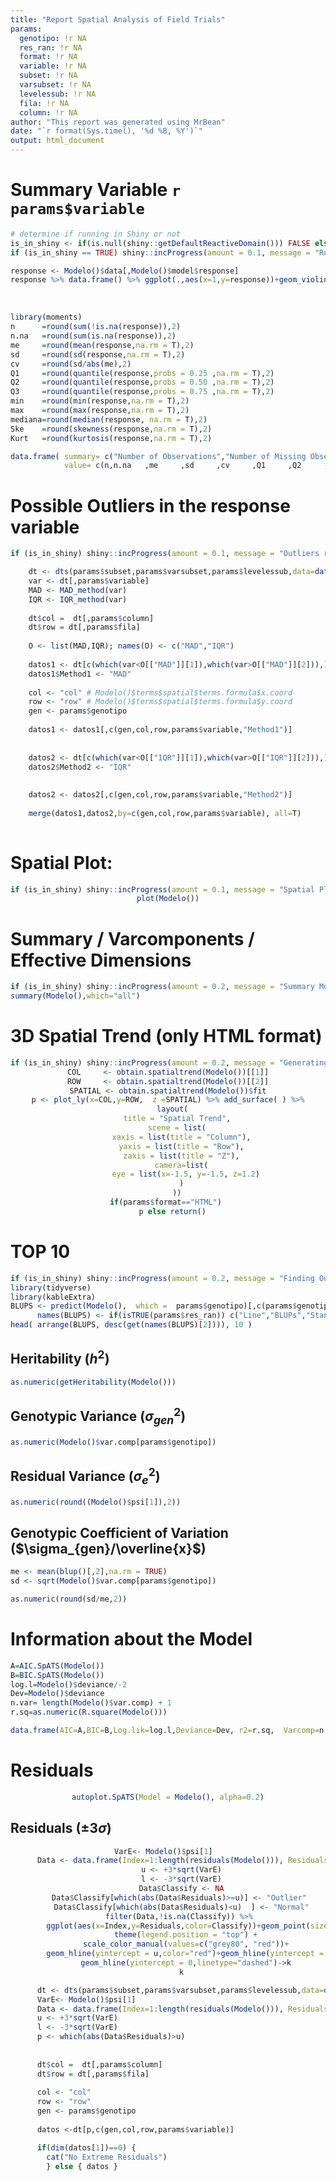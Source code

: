 ---
title: "Report Spatial Analysis of Field Trials"
params:
  genotipo: !r NA
  res_ran: !r NA
  format: !r NA
  variable: !r NA
  subset: !r NA
  varsubset: !r NA
  levelessub: !r NA
  fila: !r NA
  column: !r NA
author: "This report was generated using MrBean"
date: "`r format(Sys.time(), '%d %B, %Y')`"
output: html_document
---


# Summary Variable ```r  params$variable```


```{r respo, collapse=TRUE, echo=F, warning=F,message=F ,fig.height=4, fig.align='center'}

# determine if running in Shiny or not
is_in_shiny <- if(is.null(shiny::getDefaultReactiveDomain())) FALSE else TRUE
if (is_in_shiny == TRUE) shiny::incProgress(amount = 0.1, message = "Running Model:")

response <- Modelo()$data[,Modelo()$model$response]  
response %>% data.frame() %>% ggplot(.,aes(x=1,y=response))+geom_violin()+geom_boxplot(width=0.3,outlier.colour = "red", outlier.size = 3, outlier.shape = 8)+theme_bw()+labs(x="",y=params$variable)+coord_flip()
```

<br>

```{r spo, collapse=TRUE, echo=F, warning=F,message=F, comment=""}
library(moments)
n      =round(sum(!is.na(response)),2)
n.na   =round(sum(is.na(response)),2)
me     =round(mean(response,na.rm = T),2)
sd     =round(sd(response,na.rm = T),2)
cv     =round(sd/abs(me),2)
Q1     =round(quantile(response,probs = 0.25 ,na.rm = T),2)
Q2     =round(quantile(response,probs = 0.50 ,na.rm = T),2)
Q3     =round(quantile(response,probs = 0.75 ,na.rm = T),2)
min    =round(min(response,na.rm = T),2)
max    =round(max(response,na.rm = T),2)
mediana=round(median(response, na.rm = T),2)
Ske    =round(skewness(response,na.rm = T),2)
Kurt   =round(kurtosis(response,na.rm = T),2)

data.frame( summary= c("Number of Observations","Number of Missing Observations" ,"Mean" ,"Standard Deviation","Coefficient of Variation","Q1"   ,"Q2"     ,"Q3"   ,"Minimun value"    ,"maximun value" ,"Median", "Skewness", "Kurtosis" ), 
            value= c(n,n.na   ,me     ,sd     ,cv     ,Q1     ,Q2     ,Q3     ,min    ,max  ,mediana, Ske, Kurt ))
```


\newpage

# Possible Outliers in the response variable

```{r, collapse=TRUE, echo=F, warning=F,message=F, comment=""}
if (is_in_shiny) shiny::incProgress(amount = 0.1, message = "Outliers response variable:")

    dt <- dts(params$subset,params$varsubset,params$levelessub,data=data())
    var <- dt[,params$variable]
    MAD <- MAD_method(var)
    IQR <- IQR_method(var)
    
    dt$col =  dt[,params$column]
    dt$row = dt[,params$fila]
    
    O <- list(MAD,IQR); names(O) <- c("MAD","IQR")
    
    datos1 <- dt[c(which(var<O[["MAD"]][1]),which(var>O[["MAD"]][2])),]
    datos1$Method1 <- "MAD"
    
    col <- "col" # Modelo()$terms$spatial$terms.formula$x.coord
    row <- "row" # Modelo()$terms$spatial$terms.formula$y.coord
    gen <- params$genotipo
    
    datos1 <- datos1[,c(gen,col,row,params$variable,"Method1")]
    
    
    datos2 <- dt[c(which(var<O[["IQR"]][1]),which(var>O[["IQR"]][2])),]
    datos2$Method2 <- "IQR"
    
  
    datos2 <- datos2[,c(gen,col,row,params$variable,"Method2")]
    
    merge(datos1,datos2,by=c(gen,col,row,params$variable), all=T)
    
```



# Spatial Plot:

<center>
```{r model, collapse=TRUE, echo=F, warning=F,message=F}
if (is_in_shiny) shiny::incProgress(amount = 0.1, message = "Spatial Plot:")
plot(Modelo())
```
</center>

# Summary / Varcomponents / Effective Dimensions 

```{r summary, collapse=TRUE, echo=F, warning=F,message=F,  comment=""}
if (is_in_shiny) shiny::incProgress(amount = 0.2, message = "Summary Model:")
summary(Modelo(),which="all")
```


# 3D Spatial Trend (only HTML format)


<center>
```{r 3d ,  collapse=TRUE, echo=F, warning=F,message=F, comment=""}
if (is_in_shiny) shiny::incProgress(amount = 0.2, message = "Generating Report:")
COL     <- obtain.spatialtrend(Modelo())[[1]]
ROW     <- obtain.spatialtrend(Modelo())[[2]]
SPATIAL <- obtain.spatialtrend(Modelo())$fit
p <- plot_ly(x=COL,y=ROW,  z =SPATIAL) %>% add_surface( ) %>%
  layout(
    title = "Spatial Trend",
    scene = list(
      xaxis = list(title = "Column"),
      yaxis = list(title = "Row"),
      zaxis = list(title = "Z"),
      camera=list(
        eye = list(x=-1.5, y=-1.5, z=1.2)
      )
    ))
if(params$format=="HTML") 
  p else return()
```
</center>

# TOP 10

```{r ,  collapse=TRUE, echo=F, warning=F,message=F , comment=""}
if (is_in_shiny) shiny::incProgress(amount = 0.2, message = "Finding Outliers:")
library(tidyverse)
library(kableExtra)
BLUPS <- predict(Modelo(),  which =  params$genotipo)[,c(params$genotipo,"predicted.values","standard.errors")]
      names(BLUPS) <- if(isTRUE(params$res_ran)) c("Line","BLUPs","Standard.errors") else  c("Line","BLUEs","Standard.errors") 
head( arrange(BLUPS, desc(get(names(BLUPS)[2]))), 10 )
```


## Heritability ($h^2$)
```{r ,  collapse=TRUE, echo=F, warning=F,message=F , comment=""}
as.numeric(getHeritability(Modelo()))
```


## Genotypic Variance ($\sigma^2_{gen}$)
```{r ,  collapse=TRUE, echo=F, warning=F,message=F , comment=""}
as.numeric(Modelo()$var.comp[params$genotipo])
```

## Residual Variance ($\sigma^2_e$)
```{r ,  collapse=TRUE, echo=F, warning=F,message=F , comment=""}
as.numeric(round((Modelo()$psi[1]),2))
```


## Genotypic Coefficient of Variation  ($\sigma_{gen}/\overline{x}$)
```{r,  collapse=TRUE, echo=F, warning=F,message=F , comment=""}
me <- mean(blup()[,2],na.rm = TRUE)
sd <- sqrt(Modelo()$var.comp[params$genotipo])

as.numeric(round(sd/me,2))
```


# Information about the Model

```{r, collapse=TRUE, echo=F, warning=F,message=F , comment=""}
A=AIC.SpATS(Modelo())
B=BIC.SpATS(Modelo())
log.l=Modelo()$deviance/-2  
Dev=Modelo()$deviance  
n.var= length(Modelo()$var.comp) + 1 
r.sq=as.numeric(R.square(Modelo()))

data.frame(AIC=A,BIC=B,Log.lik=log.l,Deviance=Dev, r2=r.sq,  Varcomp=n.var)

```



# Residuals

<center>
```{r, collapse=TRUE, echo=F, warning=F,message=F , comment="", fig.align="center"}
autoplot.SpATS(Model = Modelo(), alpha=0.2)
```
</center>

## Residuals  ($\pm 3\sigma$)

<center>
```{r, collapse=TRUE, echo=F, warning=F,message=F , comment="", fig.height=3, fig.width=4,fig.align="center"}
 VarE<- Modelo()$psi[1]   
      Data <- data.frame(Index=1:length(residuals(Modelo())), Residuals=residuals(Modelo()))
      u <- +3*sqrt(VarE)
      l <- -3*sqrt(VarE)
      Data$Classify <- NA
      Data$Classify[which(abs(Data$Residuals)>=u)] <- "Outlier" 
      Data$Classify[which(abs(Data$Residuals)<u)  ] <- "Normal"
      filter(Data,!is.na(Classify)) %>% 
        ggplot(aes(x=Index,y=Residuals,color=Classify))+geom_point(size=2,alpha = 0.3)+ theme_bw()+
        theme(legend.position = "top") +
        scale_color_manual(values=c("grey80", "red"))+
        geom_hline(yintercept = u,color="red")+geom_hline(yintercept = l,color="red")+
        geom_hline(yintercept = 0,linetype="dashed")->k
      k
```
</center>


```{r, collapse=TRUE, echo=F, warning=F,message=F , comment=""}
      dt <- dts(params$subset,params$varsubset,params$levelessub,data=data())
      VarE<- Modelo()$psi[1]   
      Data <- data.frame(Index=1:length(residuals(Modelo())), Residuals=residuals(Modelo()))
      u <- +3*sqrt(VarE)
      l <- -3*sqrt(VarE)
      p <- which(abs(Data$Residuals)>u)
        
      
      dt$col =  dt[,params$column]
      dt$row = dt[,params$fila]
    
      col <- "col"
      row <- "row"
      gen <- params$genotipo
      
      datos <-dt[p,c(gen,col,row,params$variable)]

      if(dim(datos[1])==0) {
        cat("No Extreme Residuals")
        } else { datos }
```






